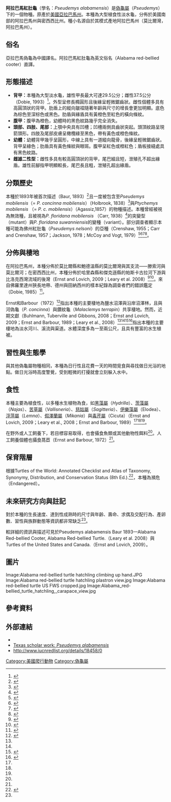 {{noteTA
|G1=LS
|T=zh-cn:亚拉巴马伪龟; zh-tw:阿拉巴馬紅肚龜; zh-hk:亞拉巴馬偽龜;
|1=zh-cn:亚拉巴马伪龟; zh-tw:阿拉巴馬紅肚龜; zh-hk:亞拉巴馬偽龜;
}}
{{Speciesbox
| name = 阿拉巴馬紅肚龜
| genus = Pseudemys
| species = alabamensis
| authority = Baur, 1893a
| image = File:Pseudemys alabamensis.png
| image_caption = 阿拉巴馬紅肚龜
| status = EN
| status_system = iucn2.3
| status_ref = 
| synonyms =
* ''Pseudemys alabamensis'' <small>Baur, 1893a:224.</small><ref name=":5" />
* ''Pseudemys rubriventris alabamensis'' <small>Stejneger, 1938</small><ref>Stejneger, Leonhard. "Restitution of the name Ptychemys hoyi Agassiz for a western river tortoise." ''Proc. Biol. Soc. Wash'' 51 (1938): 173-176.</ref>
* ''Pseudemys rubriventris alabamensis'' <small>Wermuth & Mertens, 1961</small><ref>{{Cite journal|title=Wermuth, H. u. Mertens, R.: Schildkröten, Krokodile, Brückenechsen. Mit 271 Abb. im Text. Jena 1961: VEB Gustav Fischer Verlag., 422 S. Ln. DM 62,–|url=http://onlinelibrary.wiley.com/doi/10.1002/iroh.19620470122/abstract|last=Caspers|first=H.|date=1962-01-01|journal=Internationale Revue der gesamten Hydrobiologie und Hydrographie|issue=1|doi=10.1002/iroh.19620470122|volume=47|pages=168–168|language=en|issn=1522-2632|access-date=2017-10-04|archive-date=2017-10-04|archive-url=https://web.archive.org/web/20171004085630/http://onlinelibrary.wiley.com/doi/10.1002/iroh.19620470122/abstract|dead-url=no}}</ref>
* ''Chrysemys (Pseudemys) alabamensis'' <small>McDowell, 1964:274.</small><ref>{{Cite journal|title=Partition of the genus Clemmys and related problems in the taxonomy of the aquatic Testudinidae.|author=McDowell, S.B.|url=|journal=Proceedings of the Zoological Society of London|issue=143|doi=|others=|year=1964|volume=|page=239–279.|pmid=}}</ref>
* ''Chrysemys rubriventris alabamensis'' <small>Obst, 1983a</small><ref>{{Cite journal|title=Beiträge zur Kenntnis der Landschildkröten-Gattung Manouria Gray, 1852 (Reptilia, Testudines, Testudinidae).|author=Obst, F. J.|url=|journal=Zool. Abh. Mus. Tierk. Dresden|issue=|doi=|others=|year=1983a|volume=38(15)|page=247-256.|pmid=}}</ref>
* ''Pseudemys (Ptychemys) alabamensis'' <small>Ward, 1984:43.</small><ref>{{Cite journal|title=Relationships of chrysemyd turtles of North America (Testudines: Emydidae).|author=Ward, Joseph P.|url=|journal=Spec. Publ. Mus. Texas Tech Univ.|issue=|doi=|others=|year=1984|volume=(21)|page=1-50.|pmid=}}</ref>
| synonyms_ref=
}}

'''阿拉巴馬紅肚龜'''（學名：''Pseudemys alabamensis''）是[[偽龜屬|偽龜屬]]（''Pseudemys''）下的一個物種。原產於[[美國|美國]][[亞拉巴馬州|亞拉巴馬州]]。本種為大型植食性淡水龜，分佈於美國南部的阿拉巴馬州與密西西比州。種小名源自於其模式產地阿拉巴馬州（莫比爾灣，阿拉巴馬州）。

== 俗名 ==
亞拉巴馬偽龜為中國譯名。阿拉巴馬紅肚龜為英文俗名（Alabama red-bellied cooter）直譯。

== 形態描述 ==
* '''背甲：'''本種為大型淡水龜，雄性甲長最大可達29.5公分；雌性37.5公分（Dobie, 1993）<ref>{{Cite journal|title=Final report on ascertaining population trends based on juvenile/adult ratios, catch rates, and population indices, and biological data on other topics concerned with nesting in Pseudemys alabamensis.|author=Dobie, J. L.|url=|journal=Report for the Department of Conservation and Natural Resources of the States of Alabama.|issue=|doi=|others=|year=1993|volume=|page=27|pmid=}}</ref>。外型呈修長橢圓形且後緣呈輕微鋸齒狀。雌性個體多具有高圓頂狀的背甲。肋盾上的縱向皺褶隨著年齡與尺寸的增長會更加明顯。底色為棕色至深棕色或黑色。肋盾與緣盾具有黃橙色至紅色的橫向條紋。
* '''腹甲：'''腹甲為橙色，幼體時的黑色紋路幾乎完全消失。
* '''頭部、四肢、尾部：'''上顎中央具有凹槽；凹槽兩側具齒狀突起。頭頂紋路呈現箭頭形。四肢及尾部皮膚呈橄欖綠至黑色，帶有黃色或橙色條紋。
* '''幼體：'''幼體背甲幾乎呈圓形，中線上具有一道縱向龍骨，後緣呈輕微鋸齒狀。背甲呈綠色；肋盾具有黃色條紋與眼斑。腹甲呈紅色或橙紅色；盾板接縫處具有黑色紋路。
* '''雌雄二性型：'''雌性多具有較高圓頂狀的背甲，尾巴細且短，泄殖孔不超出緣盾。雄性前腳指甲明顯較長，尾巴長且粗，泄殖孔超出緣盾。

== 分類歷史 ==
本種於1893年被首次描述（Baur, 1893）<ref name=":5">{{Cite journal|title=Notes on the Classification and Taxonomy of the Testudinata|url=http://www.jstor.org/stable/982831|last=Baur|first=G.|date=1893|journal=Proceedings of the American Philosophical Society|issue=141|doi=10.2307/982831|volume=31|pages=210–225|access-date=2017-09-26|archive-date=2019-02-22|archive-url=https://web.archive.org/web/20190222042259/https://www.jstor.org/stable/982831|dead-url=no}}</ref>且一度被包含至''Pseudemys mobilensis''（= ''P. concinna mobilensis''）（Holbrook, 1838）<ref>{{Cite book|title=North American herpetology; or, A description of the reptiles inhabiting the United States. Ed. 1, Vol. 2.|last=Holbrook|first=John Edwards|publisher=|year=1838|isbn=|location=|pages=125}}</ref>與''Ptychemys mobilensis'' （= ''P. c. mobilensis''）（Agassiz,1857）的物種描述。本種曾經被視為無效種，且被視為''P. floridana mobilensis'' （Carr, 1938）<ref>{{Cite journal|title=A New Subspecies of Pseudemys floridana, with Notes on the floridana Complex|author=Carr, A. F.|url=https://www.jstor.org/stable/1436587?seq=1#page_scan_tab_contents|journal=Copeia|issue=|doi=|others=|year=1938|volume=|page=|pmid=|access-date=2017-09-26|archive-date=2021-02-24|archive-url=https://web.archive.org/web/20210224131420/https://www.jstor.org/stable/1436587?seq=1#page_scan_tab_contents|dead-url=no}}</ref>的突變型（mutant）與''P. floridana suwanniensis''的變種（variant）。部分調查者顯示本種可能為佛州紅肚龜（''Pseudemys nelsoni''）的亞種（Crenshaw, 1955；Carr and Crenshaw, 1957；Jackson, 1978；McCoy and Vogt, 1979）<ref>{{Cite journal|title=The ecological geography of the Pseudemys floridana complex in the southeastern United States.|author=Crenshaw, J. W., Jr.|url=|journal=University of Florida, Gainesville, FL.|issue=|doi=|others=|year=1955|volume=|page=|pmid=}}</ref><ref>{{Cite journal|title=A taxonomic reappraisal of the turtle, Pseudemys alabamensis Bauer.|author=Carr, A. F. and Crenshaw, J. W., JR.|url=|journal=Bulletin of the Florida State Museum Biological Science|issue=|doi=|others=|year=1957|volume=|page=2:25-42|pmid=}}</ref><ref>{{Cite journal|title=Chrysemys nelsoni|author=Jackson D. R.|url=|journal=Catalog of American Amphibians and Reptiles|issue=|doi=|others=|year=1978|volume=210|page=1-2|pmid=}}</ref><ref>{{Cite journal|title=Distribution and population status of the Alabama red-bellied turtle, Pseudemys alabamensis.|author=McCoy, C. J. and Vogt, R. C.|url=|journal=Final Report U.S. Fish and Wildlife Service|issue=|doi=|others=|year=|volume=|page=12|pmid=}}</ref>。

== 分佈與棲地 ==
在阿拉巴馬州，本種分佈於莫比爾縣和鮑德溫縣的莫比爾灣與其支流⸺滕索河與莫比爾河；在密西西比州，本種分佈於哈里森縣和傑克遜縣的帕斯卡古拉河下游與比洛克西灣流域的後灣（Ernst and Lovich, 2009；Leary et al. 2008）<ref name=":0">{{Cite book|title=Turtles of the United States and Canada|last=Carl H. Ernst|first=Jeffrey E. Lovich|publisher=Johns Hopkins University Press|year=2009|isbn=9780801891212|location=|pages=840}}</ref><ref name=":1">{{Cite journal|title=Pseudemys alabamensis Baur 1893—Alabama Red-bellied Cooter, Alabama Red-bellied Turtle.|author=Leary, C. J., J. L. Dobie, T. M. Mann, P. S. Floyd, and D. H. Nelson.|url=http://www.iucn-tftsg.org/pseudemys-alabamensis-019/|journal=Chelonian Research Monographs|issue=|doi=|others=|year=2008|volume=|page=|pmid=|access-date=2017-10-04|archive-url=https://web.archive.org/web/20171201212203/http://www.iucn-tftsg.org/pseudemys-alabamensis-019/|archive-date=2017-12-01|dead-url=yes}}</ref>。來自佛羅里達州狹長地帶、德州與田納西州的樣本紀錄為調查者們的錯誤鑑定（Dobie, 1985）<ref>{{Cite journal|title=Distribution and population status of the Alabama red-bellied turtle, Pseudemys alabamensis.|author=Dobie. J. L.|url=|journal=Final Report U.S. Fish and Wildlife Service|issue=|doi=|others=|year=1985|volume=|page=31|pmid=}}</ref>。

Ernst和Barbour（1972）<ref name=":2">{{Cite book|title=Turtles of the United States.|last=Ernst, C. H.|first=Barbour, R. W.|publisher=University Press of Kentucky, Lexington, KY|year=1972|isbn=|location=|pages=}}</ref>指出本種的主要棲地為鹽水沼澤與沿岸沼澤林，且與河偽龜（''P. concinna''）與鑽紋龜（''Malaclemys terrapin''）共享棲地。然而，近期文獻（Buhlmann, Tuberville and Gibbons, 2008；Ernst and Lovich, 2009；Ernst and Barbour, 1989；Leary et al., 2008）<ref name=":0" /><ref name=":1" /><ref name=":3">{{Cite book|url=https://books.google.com.tw/books?hl=zh-TW&lr=&id=_gTjooKLN14C&oi=fnd&pg=PA14&dq=Turtles+of+the+Southeast&ots=0Oeg8hch6D&sig=tHMGiUOYTo2g25o-p-j4DWF5EUs&redir_esc=y#v=onepage&q=Turtles%20of%20the%20Southeast&f=false|title=Turtles of the Southeast|last=Buhlmann|first=Kurt|last2=Tuberville|first2=Tracey|last3=Gibbons|first3=J. Whitfield|date=2008|publisher=University of Georgia Press|year=|isbn=9780820329024|location=|pages=|language=en|chapter=|access-date=2017-10-04|archive-date=2017-10-04|archive-url=https://web.archive.org/web/20171004085335/https://books.google.com.tw/books?hl=zh-TW&lr=&id=_gTjooKLN14C&oi=fnd&pg=PA14&dq=Turtles+of+the+Southeast&ots=0Oeg8hch6D&sig=tHMGiUOYTo2g25o-p-j4DWF5EUs&redir_esc=y#v=onepage&q=Turtles%20of%20the%20Southeast&f=false|dead-url=no}}</ref>{{Rp|252}}<ref name=":4">{{Cite book|title=Turtles of the World.|last=Ernst, C. H.|first=Barbour, R. W.|publisher=Smithsonian Institution Press, Washington, D.C.|year=1989|isbn=|location=|pages=313}}</ref>指出本種的主要棲地為淡水河川、溪流與渠道。水體深度多為一至兩公尺，且具有豐富的水生植被。

== 習性與生態學 ==
與其他偽龜屬物種相同，本種為日行性且花費一天的時間覓食與尋找做日光浴的地點。做日光浴時高度警覺，受到輕微的打擾就會立刻躲入水中。

== 食性 ==
本種主要為植食性，以多種水生植物為食，如[[黑藻屬|黑藻屬]]（''Hydrilla''）、[[茨藻屬|茨藻屬]]（''Najas''）、[[苦草屬|苦草屬]]（''Vallisneria''）、[[慈姑屬|慈姑屬]]（''Sagitteria''）、[[伊樂藻屬|伊樂藻屬]]（Elodea）、[[浮萍屬|浮萍屬]]（''Lemna''）、[[假澤蘭屬|假澤蘭屬]]（''Mikania''）與[[毒芹屬|毒芹屬]]（Cicuta）（Ernst and Lovich, 2009；Leary et al., 2008；Ernst and Barbour, 1989）<ref name=":0" /><ref name=":1" /><ref name=":4" />。

在野外或人工飼養下，若目標容易取得，也會攝食魚類或其他動物性餌料<ref name=":3" />{{Rp|252}}。人工飼養個體也攝食萵苣（Ernst and Barbour, 1972）<ref name=":2" />。

== 保育階層 ==
根據Turtles of the World: Annotated Checklist and Atlas of Taxonomy, Synonymy, Distribution, and Conservation Status (8th Ed.).<ref>{{Cite journal|title=Turtles of the World: Annotated Checklist and Atlas of Taxonomy, Synonymy, Distribution, and Conservation Status (8th Ed.).|author=Anders G.J. Rhodin, John B. Iverson, Roger Bour, Uwe Fritz, Arthur Georges, H. Bradley Shaffer, and Peter Paul van Dijk|url=|journal=IUCN SSC Tortoise and Freshwater Turtle Specialist Group|issue=|doi=|others=|year=2017|volume=|page=292|pmid=}}</ref>，本種為瀕危（Endangered）。

== 未來研究方向與註記 ==
對於本種的生長速度、達到性成熟時的尺寸與年齡、壽命、求偶及交配行為、產卵數、習性與族群動態等資訊都非常缺乏<ref name=":1" />。

較詳細的資訊與描述可見於Pseudemys alabamensis Baur 1893—Alabama Red-bellied Cooter, Alabama Red-bellied Turtle.（Leary et al. 2008）與Turtles of the United States and Canada.（Ernst and Lovich, 2009）。

== 圖片 ==

<gallery>
Image:Alabama red-bellied turtle hatchling climbing up hand.JPG
Image:Alabama red-bellied turtle hatchling plastron view.jpg
Image:Alabama red-bellied turtle US FWS cropped.jpg
Image:Alabama_red-bellied_turtle_hatchling,_carapace_view.jpg
</gallery>

== 參考資料 ==
{{Reflist|2}}

== 外部連結 ==
* {{Cite news|url=http://reptile-database.reptarium.cz/species?genus=Pseudemys&species=alabamensis&search_param=((taxon='Emydidae',exact))|title=Pseudemys alabamensis|newspaper=The Reptile Database|accessdate=2017-10-04|archive-date=2016-05-19|archive-url=https://web.archive.org/web/20160519184857/http://reptile-database.reptarium.cz/species?genus=Pseudemys&species=alabamensis&search_param=%28%28taxon%3D%27Emydidae%27%2Cexact%29%29|dead-url=no}}
* [https://repositories.lib.utexas.edu/handle/2152/44882 Texas scholar work: ''Pseudemys alabamensis''] {{Wayback|url=https://repositories.lib.utexas.edu/handle/2152/44882 |date=20200211175848 }}
* http://www.iucnredlist.org/details/18458/0 {{Wayback|url=http://www.iucnredlist.org/details/18458/0 |date=20180717212759 }}
{{Taxonbar|from=Q597376}}

[[Category:美國爬行動物|Category:美國爬行動物]]
[[Category:偽龜屬|Category:偽龜屬]]